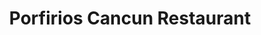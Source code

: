 ---
lang: "en"
title: "Porfirios Cancun Restaurant"
description: "Experience top-notch dining at Porfirios Cancun, a premier steakhouse offering contemporary Mexican cuisine in an elegant setting. Located in the heart of Cancun's Hotel Zone, Porfirios is the perfect destination for a memorable culinary adventure. The menu offers a wide variety of dishes, including appetizers, soups, salads, tacos, and entrees. Each dish is crafted with the utmost care and attention to detail, using only the freshest and finest ingredients. "
recommend: "327 recommended"
duration: "1 pm to 1 am"
image:
    src: "/assets/covers/landing-top-things/porfirios-cancun-restaurant.webp"
    alt: "cover of Porfirios Cancun Restaurant"
url: "/restaurant/porfirios-cancun/"
highlights:
-   title: "Cuisine:"
    description: "Contemporary Urban Mexican, specializing in prime steaks and unique dishes."
-   title: "Ambiance:"
    description: "Elegant and sophisticated with a formal-casual dress code."
-   title: "Popular Dishes:"
    description: "Classic guacamole, beef carpaccio, octopus, and signature lobster tacos."
includes: [
    "Dining Experience: Exquisite Mexican cuisine with fresh, high-quality ingredients",
    "Photos: Elegant and sophisticated atmosphere",
]
---